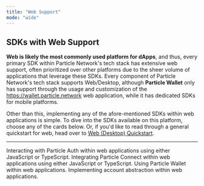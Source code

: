 ```yaml
---
title: "Web Support"
mode: "wide"
---
```


## SDKs with Web Support

**Web is likely the most commonly used platform for dApps**, and thus, every primary SDK within Particle Network's tech stack has extensive web support, often prioritized over other platforms due to the sheer volume of applications that leverage these SDKs. Every component of Particle Network's tech stack supports Web/Desktop, although **Particle Wallet** only has support through the usage and customization of the https://wallet.particle.network web application, while it has dedicated SDKs for mobile platforms.

 Other than this, implementing any of the afore-mentioned SDKs within web applications is simple. To dive into the SDKs available on this platform, choose any of the cards below. Or, if you'd like to read through a general quickstart for web, head over to [Web (Desktop) Quickstart](doc:web-desktop-quickstart).

***

<CardGroup cols={2}>
  <Card title="Particle Auth" href="https://developers.particle.network/docs/auth-web">
    Interacting with Particle Auth within web applications using either JavaScript or TypeScript.
  </Card>
  <Card title="Particle Connect" href="https://developers.particle.network/docs/connect-web">
    Integrating Particle Connect within web applications using either JavaScript or TypeScript.
  </Card>
   <Card title="Particle Wallet" href="https://developers.particle.network/docs/wallet-web">
    Using Particle Wallet within web applications.
  </Card>
     <Card title="Account Abstraction" href="https://developers.particle.network/docs/aa-web">
    Implementing account abstraction within web applications.
  </Card>
</CardGroup>